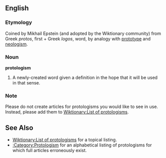 ==English==

===Etymology===

Coined by Mikhail Epstein (and adopted by the Wiktionary community) from Greek ''protos'', first + Greek ''logos'', word, by analogy with [[prototype]] and [[neologism]].

===Noun===
'''protologism'''

# A newly-created word given a definition in the hope that it will be used in that sense.

===Note===

Please do not create articles for protologisms you would like to see in use.  Instead, please add them to [[Wiktionary:List of protologisms]].

==See Also==

*[[Wiktionary:List of protologisms]] for a topical listing.
*[[:Category:Protologism]] for an alphabetical listing of protologisms for which full articles erroneously exist.
